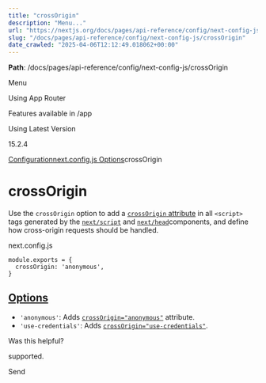 ---
title: "crossOrigin"
description: "Menu..."
url: "https://nextjs.org/docs/pages/api-reference/config/next-config-js/crossOrigin"
slug: "/docs/pages/api-reference/config/next-config-js/crossOrigin"
date_crawled: "2025-04-06T12:12:49.018062+00:00"
---

**Path**: /docs/pages/api-reference/config/next-config-js/crossOrigin

Menu

Using App Router

Features available in /app

Using Latest Version

15.2.4

[Configuration](/docs/pages/api-reference/config)[next.config.js Options](/docs/pages/api-reference/config/next-config-js)crossOrigin

# crossOrigin

Use the `crossOrigin` option to add a [`crossOrigin` attribute](https://developer.mozilla.org/en-US/docs/Web/HTML/Attributes/crossorigin) in all `<script>` tags generated by the  [`next/script`](/docs/pages/building-your-application/optimizing/scripts) and [`next/head`](/docs/pages/api-reference/components/head)components, and define how cross-origin requests should be handled.

next.config.js

```
module.exports = {
  crossOrigin: 'anonymous',
}
```

## [Options](#options)

* `'anonymous'`: Adds [`crossOrigin="anonymous"`](https://developer.mozilla.org/en-US/docs/Web/HTML/Attributes/crossorigin#anonymous) attribute.
* `'use-credentials'`: Adds [`crossOrigin="use-credentials"`](https://developer.mozilla.org/en-US/docs/Web/HTML/Attributes/crossorigin#use-credentials).

Was this helpful?

supported.

Send